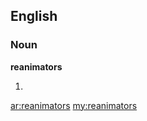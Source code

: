 ==English==

===Noun===
'''reanimators'''

# {{plural of|[[reanimator]]}}

[[ar:reanimators]]
[[my:reanimators]]
